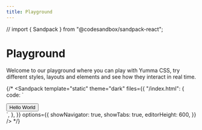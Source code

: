 ```yaml
---
title: Playground
---
```


// import { Sandpack } from "@codesandbox/sandpack-react";

# Playground

Welcome to our playground where you can play with Yumma CSS, try different styles, layouts and elements and see how they interact in real time.

{/* <Sandpack
  template="static"
  theme="dark"
  files={{
    "/index.html": {
      code: `<head>
  <meta charset="UTF-8">
  <meta name="viewport" content="width=device-width, initial-scale=1.0">
  <link href="https://cdn.jsdelivr.net/npm/yummacss/dist/yumma.css" rel="stylesheet" crossorigin="anonymous">
</head>
<body>
  <div class="ins h-1/1">
    <button class="btn-d-lead-2 t-white">
      Hello World
    </button>
  </div>
</body>`,
    },
  }}
  options={{
    showNavigator: true,
    showTabs: true,
    editorHeight: 600,
  }}
/> */}